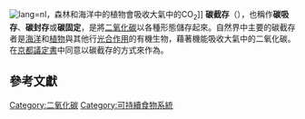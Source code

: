 {{Unreferenced|time=2020-12-15T11:55:14+00:00}}
{{Distinguish|碳收集及儲存|碳封存}}
[[File:Carbon_cycle-cute_diagram.svg|lang=nl]]，森林和海洋中的植物會吸收大氣中的CO<sub>2</sub>]]
'''碳截存'''（{{lang-en|Carbon sequestration}}），也稱作'''碳吸存'''、'''碳封存'''或'''碳固定'''，是將[[二氧化碳|二氧化碳]]以各種形態儲存起來。自然界中主要的碳截存者是[[海|海]][[洋|洋]]和[[植物|植物]]與其他行[[光合作用|光合作用]]的有機生物，藉著機能吸收大氣中的二氧化碳。在[[京都議定書|京都議定書]]中同意以碳截存的方式來作為{{le|碳補償|Carbon offset}}。

==參考文獻==
{{reflist}}

{{科學小作品}}
[[Category:二氧化碳|Category:二氧化碳]]
[[Category:可持續食物系統|Category:可持續食物系統]]